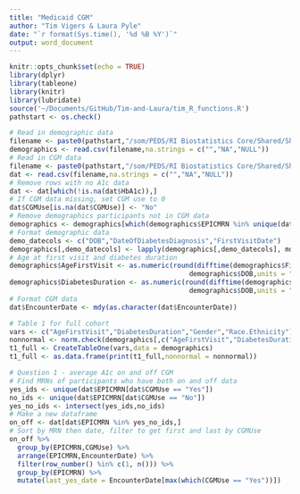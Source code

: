 ```yaml
---
title: "Medicaid CGM"
author: "Tim Vigers & Laura Pyle"
date: "`r format(Sys.time(), '%d %B %Y')`"
output: word_document
---
```


```r
knitr::opts_chunk$set(echo = TRUE)
library(dplyr)
library(tableone)
library(knitr)
library(lubridate)
source('~/Documents/GitHub/Tim-and-Laura/tim_R_functions.R')
pathstart <- os.check()
```

```r
# Read in demographic data
filename <- paste0(pathstart,"/som/PEDS/RI Biostatistics Core/Shared/Shared Projects/Laura/BDC/Projects/Sonalee Ravi/Medicaid CGM/Data_Cleaned/Demographics.csv")
demographics <- read.csv(filename,na.strings = c("","NA","NULL"))
# Read in CGM data
filename <- paste0(pathstart,"/som/PEDS/RI Biostatistics Core/Shared/Shared Projects/Laura/BDC/Projects/Sonalee Ravi/Medicaid CGM/Data_Cleaned/30 day CGM data missing studio.csv")
dat <- read.csv(filename,na.strings = c("","NA","NULL"))
# Remove rows with no A1c data
dat <- dat[which(!is.na(dat$HbA1c)),]
# If CGM data missing, set CGM use to 0
dat$CGMUse[is.na(dat$CGMUse)] <- "No"
# Remove demographics participants not in CGM data
demographics <- demographics[which(demographics$EPICMRN %in% unique(dat$EPICMRN)),]
# Format demographic data
demo_datecols <- c("DOB","DateOfDiabetesDiagnosis","FirstVisitDate") 
demographics[,demo_datecols] <- lapply(demographics[,demo_datecols], mdy)
# Age at first visit and diabetes duration
demographics$AgeFirstVisit <- as.numeric(round(difftime(demographics$FirstVisitDate,
                                             demographics$DOB,units = "days")/365.25,2))
demographics$DiabetesDuration <- as.numeric(round(difftime(demographics$DateOfDiabetesDiagnosis,
                                             demographics$DOB,units = "days")/365.25,2))
# Format CGM data
dat$EncounterDate <- mdy(as.character(dat$EncounterDate))
```

```r
# Table 1 for full cohort
vars <- c("AgeFirstVisit","DiabetesDuration","Gender","Race.Ethnicity")
nonnormal <- norm.check(demographics[,c("AgeFirstVisit","DiabetesDuration")])
t1_full <- CreateTableOne(vars,data = demographics)
t1_full <- as.data.frame(print(t1_full,nonnormal = nonnormal))
```

```r
# Question 1 - average A1c on and off CGM 
# Find MRNs of participants who have both on and off data
yes_ids <- unique(dat$EPICMRN[dat$CGMUse == "Yes"]) 
no_ids <- unique(dat$EPICMRN[dat$CGMUse == "No"])
yes_no_ids <- intersect(yes_ids,no_ids)
# Make a new dataframe
on_off <- dat[dat$EPICMRN %in% yes_no_ids,]
# Sort by MRN then date, filter to get first and last by CGMUse
on_off %>%
  group_by(EPICMRN,CGMUse) %>%
  arrange(EPICMRN,EncounterDate) %>%
  filter(row_number() %in% c(1, n())) %>%
  group_by(EPICMRN) %>%
  mutate(last_yes_date = EncounterDate[max(which(CGMUse == "Yes"))])
```
